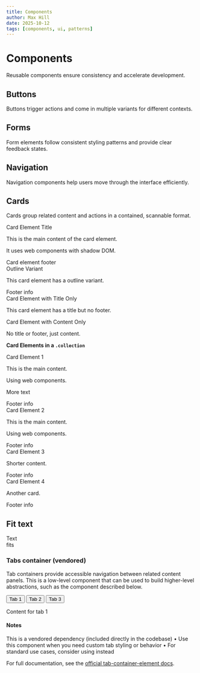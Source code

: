 ```yaml
---
title: Components
author: Max Hill
date: 2025-10-12
tags: [components, ui, patterns]
---
```


# Components

Reusable components ensure consistency and accelerate development.

## Buttons

Buttons trigger actions and come in multiple variants for different contexts.

## Forms

Form elements follow consistent styling patterns and provide clear feedback states.

## Navigation

Navigation components help users move through the interface efficiently.

## Cards

Cards group related content and actions in a contained, scannable format.

<m-card>
  <div slot="title">Card Element Title</div>
  <p>This is the main content of the card element.</p>
  <p>It uses web components with shadow DOM.</p>
  <div slot="footer">Card element footer</div>
</m-card>

<m-card data-variant="outline">
  <div slot="title">Outline Variant</div>
  <p>This card element has a outline variant.</p>
  <div slot="footer">Footer info</div>
</m-card>

<m-card>
  <div slot="title">Card Element with Title Only</div>
  <p>This card element has a title but no footer.</p>
</m-card>

<m-card>
  <p>Card Element with Content Only</p>
  <p>No title or footer, just content.</p>
</m-card>

**Card Elements in a `.collection`**

<div class="collection">
  <m-card data-subgrid="true">
    <div slot="title">Card Element 1</div>
    <div class="stack2">
      <p>This is the main content.</p>
      <p>Using web components.</p>
      <p>More text</p>
    </div>
    <div slot="footer">Footer info</div>
  </m-card>
  <m-card data-subgrid="true">
    <div slot="title">Card Element 2</div>
    <div class="stack2">
      <p>This is the main content.</p>
      <p>Using web components.</p>
    </div>
    <div slot="footer">Footer info</div>
  </m-card>
  <m-card data-subgrid="true">
    <div slot="title">Card Element 3</div>
    <div class="stack2">
      <p>Shorter content.</p>
    </div>
    <div slot="footer">Footer info</div>
  </m-card>
  <m-card data-subgrid="true">
    <div slot="title">Card Element 4</div>
    <div class="stack2">
      <p>Another card.</p>
    </div>
    <div slot="footer">Footer info</div>
  </m-card>
</div>


## Fit text

<div class="box" data-padded="false">
    <m-fit-text font-display>Text<br />fits</m-fit-text>
</div>

### Tabs container (vendored)
Tab containers provide accessible navigation between related content panels. This is a low-level component that can be used to build higher-level abstractions, such as the <tab-card/> component described below.

<tab-container>
  <div data-background="surface" role="tablist">
    <button type="button" role="tab" aria-selected="true">Tab 1</button>
    <button type="button" role="tab">Tab 2</button>
    <button type="button" role="tab">Tab 3</button>
  </div>
  <div role="tabpanel">
    <p>Content for tab 1</p>
  </div>
  <div role="tabpanel" hidden>
    <p>Content for tab 2</p>
  </div>
  <div role="tabpanel" hidden>
    <p>Content for tab 3</p>
  </div>
</tab-container>

#### Notes
This is a vendored dependency (included directly in the codebase)
	•	Use this component when you need custom tab styling or behavior
	•	For standard use cases, consider using <tab-card/> instead

For full documentation, see the [official tab-container-element docs](https://github.github.com/tab-container-element/examples/).

<ComponentList />
